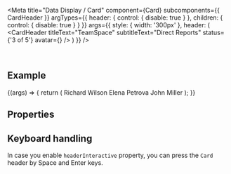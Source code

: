 
<Meta
  title="Data Display / Card"
  component={Card}
  subcomponents={{ CardHeader }}
  argTypes={{
    header: { control: { disable: true } },
    children: { control: { disable: true } }
  }}
  args={{
    style: { width: '300px' },
    header: (
      <CardHeader
        titleText="TeamSpace"
        subtitleText="Direct Reports"
        status={'3 of 5'}
        avatar={<Icon name="person-placeholder" />}
      />
    )
  }}
/>

<DocsHeader />

<br />

## Example

<Canvas>
  <Story name="Default">
    {(args) => {
      return (
        <Card {...args}>
          <List>
            <StandardListItem description="Software Architect">Richard Wilson</StandardListItem>
            <StandardListItem description="Visual Designer">Elena Petrova</StandardListItem>
            <StandardListItem description="Quality Specialist">John Miller</StandardListItem>
          </List>
        </Card>
      );
    }}
  </Story>
</Canvas>

## Properties

<ArgsTable story="." />

## Keyboard handling

In case you enable `headerInteractive` property, you can press the `Card` header by Space and Enter keys.
